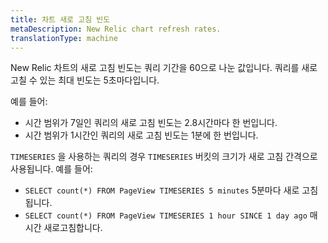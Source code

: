 ```yaml
---
title: 차트 새로 고침 빈도
metaDescription: New Relic chart refresh rates.
translationType: machine
---
```


New Relic 차트의 새로 고침 빈도는 쿼리 기간을 60으로 나눈 값입니다. 쿼리를 새로 고칠 수 있는 최대 빈도는 5초마다입니다.

예를 들어:

* 시간 범위가 7일인 쿼리의 새로 고침 빈도는 2.8시간마다 한 번입니다.
* 시간 범위가 1시간인 쿼리의 새로 고침 빈도는 1분에 한 번입니다.

`TIMESERIES` 을 사용하는 쿼리의 경우 `TIMESERIES` 버킷의 크기가 새로 고침 간격으로 사용됩니다. 예를 들어:

* `SELECT count(*) FROM PageView TIMESERIES 5 minutes` 5분마다 새로 고침됩니다.
* `SELECT count(*) FROM PageView TIMESERIES 1 hour SINCE 1 day ago` 매시간 새로고침합니다.